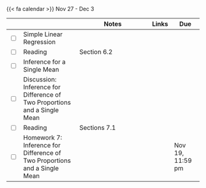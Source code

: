 {{< fa calendar >}} Nov 27 - Dec 3


<table class="table-striped text-left table-bordered" align = "center">

  <thead>
    <th style="width:  3%"></th>
    <th style="width:  30%"></th>
    <th style="width:  40%">Notes</th>
    <th style="width:  8%">Links</th>
    <th style="width:  15%">Due</th>
  </thead>


  <tr>
    <td><input type="checkbox" /></td>
    <td> Simple Linear Regression &nbsp; &nbsp; </td>
    <td></td>
    <td><a href="https://mdogucu.github.io/stats67-fa23-slides/week07/9a-simple-linear-regression.html" target ="_blank"> <i class="fas fa-laptop" aria-hidden="true"
            title="External Link to Slides" target = "_blank"></i></td>
    <td></td>
  </tr>
  
  <tr>
    <td><input type="checkbox" /></td>
    <td> Reading </td>
    <td>Section 6.2</td>
    <td><a href="https://www.openintro.org/go/?id=os4_for_screen_readers&referrer=/book/os/index.php" target ="_blank"> <i class="fas fa-book" aria-hidden="true"
            title="External Link to the Book" target = "_blank"></i></a></td>
    <td></td>
  </tr>
  
  <tr>
    <td><input type="checkbox" /></td>
    <td> Inference for a Single Mean &nbsp; &nbsp; </td>
    <td></td>
    <td><a href="https://mdogucu.github.io/stats67-fa23-slides/week07/7b-single-mean.html" target ="_blank"> <i class="fas fa-laptop" aria-hidden="true"
            title="External Link to Slides" target = "_blank"></i></a> </td>
    <td></td>
  </tr>
  
  <tr>
    <td><input type="checkbox" /></td>
    <td> Discussion: Inference for Difference of Two Proportions and a Single Mean &nbsp; &nbsp; </td>
    <td> </td>
    <td> <a href="https://mdogucu.github.io/stats67-fa23-starter-codes/7d-diff-props-single-mean.qmd" download> <i class="fa-brands fa-r-project" aria-hidden="true"
            title="External Link to Slides" target = "_blank"></i></a></td>
    <td></td>
  </tr>
  
  
  
  <tr>
    <td><input type="checkbox" /></td>
    <td> Reading </td>
    <td>Sections 7.1</td>
    <td><a href="https://www.openintro.org/go/?id=os4_for_screen_readers&referrer=/book/os/index.php" target ="_blank"> <i class="fas fa-book" aria-hidden="true"
            title="External Link to the Book" target = "_blank"></i></a></td>
    <td></td>
  </tr>
  
  <tr>
    <td><input type="checkbox" /></td>
    <td> Homework 7: Inference for Difference of Two Proportions and a Single Mean &nbsp; &nbsp; </td>
    <td></td>
    <td><a href="https://www.gradescope.com/courses/621306/assignments/3663992" target ="_blank"> <i class="fas fa-edit" aria-hidden="true"
            title="External Link to Gradescope" target = "_blank"></i></a></td>
    <td>Nov 19, 11:59 pm</td>
  </tr>
    
        
</table>